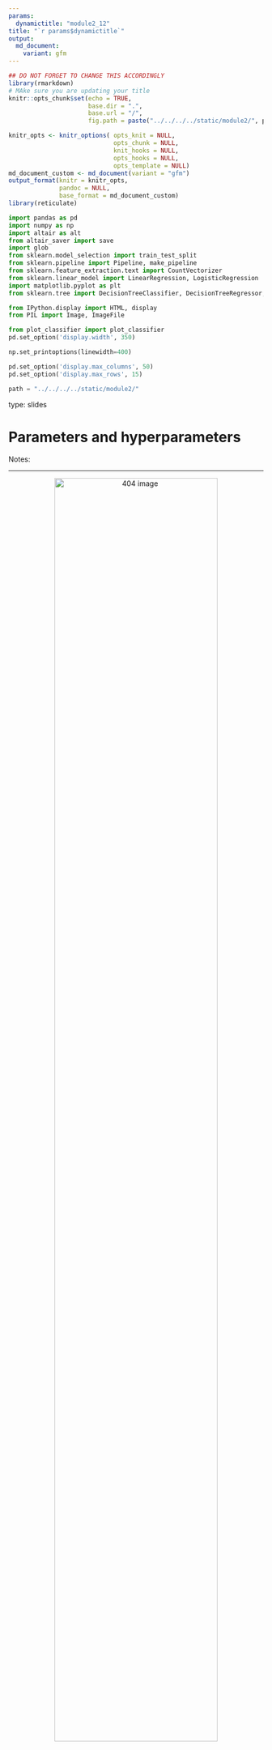 ```yaml
---
params:
  dynamictitle: "module2_12"
title: "`r params$dynamictitle`"
output: 
  md_document:
    variant: gfm
---
```



```r
## DO NOT FORGET TO CHANGE THIS ACCORDINGLY 
library(rmarkdown)
# MAke sure you are updating your title 
knitr::opts_chunk$set(echo = TRUE,
                      base.dir = ".", 
                      base.url = "/",
                      fig.path = paste("../../../../static/module2/", params$dynamictitle,"/", sep = ""))

knitr_opts <- knitr_options( opts_knit = NULL,
                             opts_chunk = NULL,
                             knit_hooks = NULL,
                             opts_hooks = NULL,
                             opts_template = NULL)
md_document_custom <- md_document(variant = "gfm")
output_format(knitr = knitr_opts,
              pandoc = NULL,
              base_format = md_document_custom)
library(reticulate)

```


```python
import pandas as pd
import numpy as np
import altair as alt
from altair_saver import save
import glob
from sklearn.model_selection import train_test_split
from sklearn.pipeline import Pipeline, make_pipeline
from sklearn.feature_extraction.text import CountVectorizer
from sklearn.linear_model import LinearRegression, LogisticRegression
import matplotlib.pyplot as plt
from sklearn.tree import DecisionTreeClassifier, DecisionTreeRegressor, export_graphviz

from IPython.display import HTML, display
from PIL import Image, ImageFile

from plot_classifier import plot_classifier
pd.set_option('display.width', 350)

np.set_printoptions(linewidth=400)

pd.set_option('display.max_columns', 50)
pd.set_option('display.max_rows', 15)

path = "../../../../static/module2/"

```


type: slides

# Parameters and hyperparameters

Notes: <br>

---

<center><img src="/module2/valves.jpg"  width = "80%" alt="404 image" /></center>

- ***Parameters***:  Derived during training
- ***Hyperparameters***: Adjustable parameters that can be set before training. 

Notes: 

 When you call `fit`, a bunch of values get set, like the split variables and split thresholds. 
 
- These are called **parameters**.

But even before calling `fit` on a specific data set, we can set some "knobs" that control the learning.

- These are called **hyperparameters**.

---


```python
classification_df = pd.read_csv("data/quiz2-grade-toy-classification.csv")
classification_df.head()
```

```python
X = classification_df.drop(["quiz2"], axis=1)
y = classification_df["quiz2"]
```

```python
model = DecisionTreeClassifier(max_depth=1)  
model.fit(X, y)
```


Notes: 

In scikit-learn, hyperparameters are set in the constructor.

`max_depth`is a hyperparameter that lets us decide and set the maximum depth of the decision tree.

We can set the argument `max_depth=1` in our code so that it builds a ***decision stump***.


---

```python
import graphviz
dot_data = export_graphviz(model)
graphviz.Source(
    export_graphviz(
        model,
        out_file=None,
        feature_names=X.columns,
        class_names=["red", "blue"],
        impurity=True,
    )   
).render("../../../../static/module2/module2_12a", format='png') 
```

<center><img src="/module2/module2_12a.png"  width = "40%" alt="404 image" /></center>


Notes: 

---

```python
model.score(X, y)
```

```python
model2 = DecisionTreeClassifier(max_depth=2)  
model2.fit(X, y)
```


```python
model2.score(X, y)
```

```python
model3 = DecisionTreeClassifier(max_depth=4)  
model3.fit(X, y)
```


```python
model3.score(X, y)
```

Notes: 

How well does our model score when using setting `max_depth=1`?

Ok, 76% that's not too bad but what happens when we increase the `max_depth` to 2?

It looks like it's increasing! 

Increasing `max_depth` to 4 ,makes the accuracy increase to 95%. 

We can now conclude that as `max_depth` increases, the accuracy of the training data does as well. 

We will introduce in the last slide deck of this module, why having perfect accuracy isn't always the best idea.

---

```python
model4 = DecisionTreeClassifier(min_samples_split=2)  
model4.fit(X, y)
```


Notes: 

Let's explore another different hyperparameter `min_samples_split`. 

`min_samples_split` sets the minimum number of samples required to split an internal node. 

Remember our decision boundaries? This will set a minimum number of observations that need to be on either side of the boundary. 


---


```python
import graphviz
dot_data = export_graphviz(model)
graphviz.Source(
    export_graphviz(
        model4,
        out_file=None,
        feature_names=X.columns,
        class_names=["red", "blue"],
        impurity=True,
    )   
).render("../../../../static/module2/module2_12b", format='png') 
```

<center><img src="/module2/module2_12b.png"  width = "50%" alt="404 image" /></center>


Notes: 

---

```python
model4.score(X, y)
```


```python
model5 = DecisionTreeClassifier(min_samples_split=4) 
model5.fit(X, y)
```


```python
model5.score(X,y)
```

```python
model6 = DecisionTreeClassifier(min_samples_split=10) 
model6.fit(X, y)
```


```python
model6.score(X,y)
```


Notes: 

In this case, as the value of the hyperparameter `min_samples_split` increases, the accuracy decreases.

It's really important to take into consideration that this accuracy is referring to the accuracy of predictions on the same data that we trained our model on.  

---


<center><img src="/module2/decisiontree.png"  width = "80%" alt="404 image" /></center>  

<br>
See this link <a href="https://scikit-learn.org/stable/modules/generated/sklearn.tree.DecisionTreeClassifier.html" target="_blank">here</a>  .

Notes: 

There are many other hyperparameters for decision trees you can explore at the link <a href="https://scikit-learn.org/stable/modules/generated/sklearn.tree.DecisionTreeClassifier.html" target="_blank">here</a> .


---

### To summarize

- **parameters** are automatically learned by the algorithm during training
- **hyperparameters** are specified based on:
    - expert knowledge
    - heuristics, or 
    - systematic/automated optimization (more on that in the upcoming modules)

Notes: 

<br>

---

# Let’s apply what we learned!

Notes: <br>
